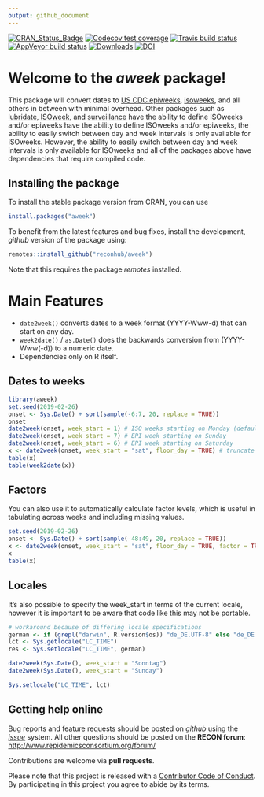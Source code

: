 ```yaml
---
output: github_document
---
```


<!-- badges: start -->

[![CRAN_Status_Badge](http://www.r-pkg.org/badges/version-ago/aweek)](https://cran.r-project.org/package=aweek) 
[![Codecov test coverage](https://codecov.io/gh/reconhub/aweek/branch/master/graph/badge.svg)](https://codecov.io/gh/reconhub/aweek?branch=master) 
[![Travis build status](https://travis-ci.org/reconhub/aweek.svg?branch=master)](https://travis-ci.org/reconhub/aweek)
[![AppVeyor build status](https://ci.appveyor.com/api/projects/status/66xj9134ac3yg62l/branch/master?svg=true)](https://ci.appveyor.com/project/zkamvar/aweek)
[![Downloads](https://cranlogs.r-pkg.org/badges/grand-total/aweek?color=ff69b4)](https://cran.r-project.org/package=aweek)
[![DOI](https://zenodo.org/badge/172648833.svg)](https://zenodo.org/badge/latestdoi/172648833)

<!-- badges: end -->

# Welcome to the *aweek* package!

This package will convert dates to
[US CDC epiweeks](https://wwwn.cdc.gov/nndss/document/MMWR_Week_overview.pdf),
[isoweeks](http://en.wikipedia.org/wiki/ISO_week_date), and all others in
between with minimal overhead. Other packages such as
[lubridate](https://github.com/tidyverse/lubridate),
[ISOweek](https://cran.r-project.org/package=ISOweek), and
[surveillance](http://surveillance.r-forge.r-project.org/) have the ability to
define ISOweeks and/or epiweeks have the ability to define ISOweeks and/or
epiweeks, the ability to easily switch between day and week intervals is only
available for ISOweeks. However, the ability to easily switch between day and
week intervals is only available for ISOweeks and all of the packages above
have dependencies that require compiled code.

## Installing the package

To install the stable package version from CRAN, you can use

```r
install.packages("aweek")
```


To benefit from the latest features and bug fixes, install the development, *github* version of the package using:

```r
remotes::install_github("reconhub/aweek")
```

Note that this requires the package *remotes* installed.


# Main Features

 - `date2week()` converts dates to a week format (YYYY-Www-d) that can start on 
   any day. 
 - `week2date()` / `as.Date()` does the backwards conversion from (YYYY-Www(-d)) to
   a numeric date. 
 - Dependencies only on R itself.

<!-- -->

## Dates to weeks

```r

library(aweek)
set.seed(2019-02-26)
onset <- Sys.Date() + sort(sample(-6:7, 20, replace = TRUE))
onset
date2week(onset, week_start = 1) # ISO weeks starting on Monday (default)
date2week(onset, week_start = 7) # EPI week starting on Sunday
date2week(onset, week_start = 6) # EPI week starting on Saturday
x <- date2week(onset, week_start = "sat", floor_day = TRUE) # truncate to just the weeks
table(x)
table(week2date(x))
```


## Factors

You can also use it to automatically calculate factor levels, which is useful
in tabulating across weeks and including missing values. 

```r
set.seed(2019-02-26)
onset <- Sys.Date() + sort(sample(-48:49, 20, replace = TRUE))
x <- date2week(onset, week_start = "sat", floor_day = TRUE, factor = TRUE)
x
table(x)
```

## Locales

It's also possible to specify the week_start in terms of the current locale, 
however it is important to be aware that code like this may not be portable.

```r

# workaround because of differing locale specifications
german <- if (grepl("darwin", R.version$os)) "de_DE.UTF-8" else "de_DE.utf8"
lct <- Sys.getlocale("LC_TIME")
res <- Sys.setlocale("LC_TIME", german)

date2week(Sys.Date(), week_start = "Sonntag")
date2week(Sys.Date(), week_start = "Sunday")

Sys.setlocale("LC_TIME", lct)

```



## Getting help online

Bug reports and feature requests should be posted on *github* using the [*issue*](http://github.com/reconhub/aweek/issues) system. All other questions should be posted on the **RECON forum**: <br>
[http://www.repidemicsconsortium.org/forum/](http://www.repidemicsconsortium.org/forum/)

Contributions are welcome via **pull requests**.

Please note that this project is released with a [Contributor Code of Conduct](CONDUCT.md). By participating in this project you agree to abide by its terms.

